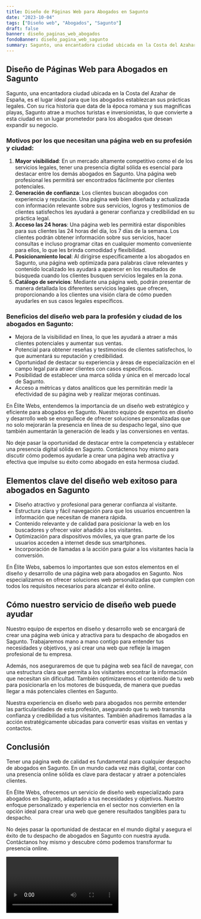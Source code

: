 ```yaml
---
title: Diseño de Páginas Web para Abogados en Sagunto
date: "2023-10-04"
tags: ["Diseño web", "Abogados", "Sagunto"]
draft: false
banner: diseño_paginas_web_abogados
fondoBanner: diseño_pagina_web_sagunto
summary: Sagunto, una encantadora ciudad ubicada en la Costa del Azahar de España, es el lugar ideal para que los abogados establezcan sus prácticas legales. Con su rica historia que data de la época romana y sus magníficas playas, Sagunto atrae a muchos turistas e inversionistas, lo que convierte a esta ciudad en un lugar prometedor para los abogados que desean expandir su negocio.
---
```



## Diseño de Páginas Web para Abogados en Sagunto

Sagunto, una encantadora ciudad ubicada en la Costa del Azahar de España, es el lugar ideal para que los abogados establezcan sus prácticas legales. Con su rica historia que data de la época romana y sus magníficas playas, Sagunto atrae a muchos turistas e inversionistas, lo que convierte a esta ciudad en un lugar prometedor para los abogados que desean expandir su negocio.

### Motivos por los que necesitan una página web en su profesión y ciudad:

1. **Mayor visibilidad**: En un mercado altamente competitivo como el de los servicios legales, tener una presencia digital sólida es esencial para destacar entre los demás abogados en Sagunto. Una página web profesional les permitirá ser encontrados fácilmente por clientes potenciales.
2. **Generación de confianza**: Los clientes buscan abogados con experiencia y reputación. Una página web bien diseñada y actualizada con información relevante sobre sus servicios, logros y testimonios de clientes satisfechos les ayudará a generar confianza y credibilidad en su práctica legal.
3. **Acceso las 24 horas**: Una página web les permitirá estar disponibles para sus clientes las 24 horas del día, los 7 días de la semana. Los clientes podrán obtener información sobre sus servicios, hacer consultas e incluso programar citas en cualquier momento conveniente para ellos, lo que les brinda comodidad y flexibilidad.
4. **Posicionamiento local**: Al dirigirse específicamente a los abogados en Sagunto, una página web optimizada para palabras clave relevantes y contenido localizado les ayudará a aparecer en los resultados de búsqueda cuando los clientes busquen servicios legales en la zona.
5. **Catálogo de servicios**: Mediante una página web, podrán presentar de manera detallada los diferentes servicios legales que ofrecen, proporcionando a los clientes una visión clara de cómo pueden ayudarles en sus casos legales específicos.

### Beneficios del diseño web para la profesión y ciudad de los abogados en Sagunto:

- Mejora de la visibilidad en línea, lo que les ayudará a atraer a más clientes potenciales y aumentar sus ventas.
- Potencial para obtener reseñas y testimonios de clientes satisfechos, lo que aumentará su reputación y credibilidad.
- Oportunidad de destacar su experiencia y áreas de especialización en el campo legal para atraer clientes con casos específicos.
- Posibilidad de establecer una marca sólida y única en el mercado local de Sagunto.
- Acceso a métricas y datos analíticos que les permitirán medir la efectividad de su página web y realizar mejoras continuas.

En Élite Webs, entendemos la importancia de un diseño web estratégico y eficiente para abogados en Sagunto. Nuestro equipo de expertos en diseño y desarrollo web se enorgullece de ofrecer soluciones personalizadas que no solo mejorarán la presencia en línea de su despacho legal, sino que también aumentarán la generación de leads y las conversiones en ventas.

No deje pasar la oportunidad de destacar entre la competencia y establecer una presencia digital sólida en Sagunto. Contáctenos hoy mismo para discutir cómo podemos ayudarle a crear una página web atractiva y efectiva que impulse su éxito como abogado en esta hermosa ciudad.

<GifSeo />

<Cta />

## Elementos clave del diseño web exitoso para abogados en Sagunto

- Diseño atractivo y profesional para generar confianza al visitante.
- Estructura clara y fácil navegación para que los usuarios encuentren la información que necesitan de manera rápida.
- Contenido relevante y de calidad para posicionar la web en los buscadores y ofrecer valor añadido a los visitantes.
- Optimización para dispositivos móviles, ya que gran parte de los usuarios acceden a internet desde sus smartphones.
- Incorporación de llamadas a la acción para guiar a los visitantes hacia la conversión.

En Élite Webs, sabemos lo importantes que son estos elementos en el diseño y desarrollo de una página web para abogados en Sagunto. Nos especializamos en ofrecer soluciones web personalizadas que cumplen con todos los requisitos necesarios para alcanzar el éxito online.

## Cómo nuestro servicio de diseño web puede ayudar

Nuestro equipo de expertos en diseño y desarrollo web se encargará de crear una página web única y atractiva para tu despacho de abogados en Sagunto. Trabajaremos mano a mano contigo para entender tus necesidades y objetivos, y así crear una web que refleje la imagen profesional de tu empresa.

Además, nos aseguraremos de que tu página web sea fácil de navegar, con una estructura clara que permita a los visitantes encontrar la información que necesitan sin dificultad. También optimizaremos el contenido de tu web para posicionarla en los motores de búsqueda, de manera que puedas llegar a más potenciales clientes en Sagunto.

Nuestra experiencia en diseño web para abogados nos permite entender las particularidades de esta profesión, asegurando que tu web transmita confianza y credibilidad a tus visitantes. También añadiremos llamadas a la acción estratégicamente ubicadas para convertir esas visitas en ventas y contactos.

## Conclusión

Tener una página web de calidad es fundamental para cualquier despacho de abogados en Sagunto. En un mundo cada vez más digital, contar con una presencia online sólida es clave para destacar y atraer a potenciales clientes.

En Élite Webs, ofrecemos un servicio de diseño web especializado para abogados en Sagunto, adaptado a tus necesidades y objetivos. Nuestro enfoque personalizado y experiencia en el sector nos convierten en la opción ideal para crear una web que genere resultados tangibles para tu despacho.

No dejes pasar la oportunidad de destacar en el mundo digital y asegura el éxito de tu despacho de abogados en Sagunto con nuestra ayuda. Contáctanos hoy mismo y descubre cómo podemos transformar tu presencia online.

<Video />

<CtaBot job="Abogados" city="Sagunto" />

<Gmaps query="Sagunto+españa+maps" />
